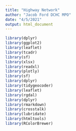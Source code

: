 ```yaml
---
title: "Highway Network"
author: "Jacob Ford DCHC MPO"
date: "4/5/2021"
output: html_document
---
```



```r
library(dplyr)
library(ggplot2)
library(leaflet)
library(tcadr)
library(sf)
library(xlsx)
library(readxl)
library(plotly)
library(sf)
library(dplyr)
library(tidygeocoder)
library(leaflet)
library(rgdal)
library(dplyr)
library(rmarkdown)
library(crosstalk)
library(lubridate)
library(htmltools)
library(RColorBrewer)

```

